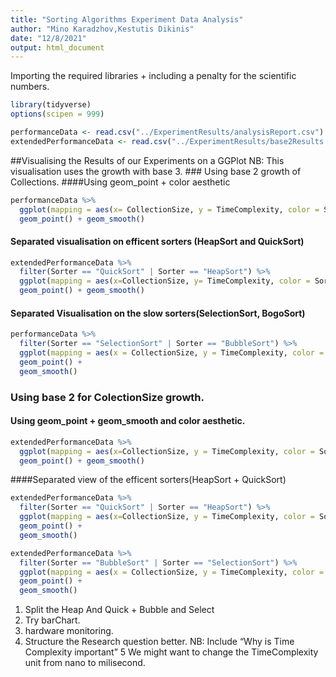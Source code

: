 ```yaml
---
title: "Sorting Algorithms Experiment Data Analysis"
author: "Mino Karadzhov,Kestutis Dikinis"
date: "12/8/2021"
output: html_document
---
```


Importing the required libraries + including a penalty for the scientific numbers.
```r
library(tidyverse)
options(scipen = 999)
```


```r
performanceData <- read.csv("../ExperimentResults/analysisReport.csv")
extendedPerformanceData <- read.csv("../ExperimentResults/base2Results.csv")
```


##Visualising the Results of our Experiments on a GGPlot
NB: This visualisation uses the growth with base 3.
### Using base 2 growth of Collections.
####Using geom_point + color aesthetic
```r
performanceData %>%
  ggplot(mapping = aes(x= CollectionSize, y = TimeComplexity, color = Sorter)) +
  geom_point() + geom_smooth()
```
#### Separated visualisation on efficent sorters (HeapSort and QuickSort)
```r
extendedPerformanceData %>%
  filter(Sorter == "QuickSort" | Sorter == "HeapSort") %>%
  ggplot(mapping = aes(x=CollectionSize, y= TimeComplexity, color = Sorter)) +
  geom_point() + geom_smooth()
```
#### Separated Visualisation on the slow sorters(SelectionSort, BogoSort)
```r
performanceData %>%
  filter(Sorter == "SelectionSort" | Sorter == "BubbleSort") %>%
  ggplot(mapping = aes(x = CollectionSize, y = TimeComplexity, color = Sorter)) +
  geom_point() +
  geom_smooth()
```

### Using base 2 for ColectionSize growth.
#### Using geom_point + geom_smooth and color aesthetic.
```r
extendedPerformanceData %>%
  ggplot(mapping = aes(x=CollectionSize, y = TimeComplexity, color = Sorter)) +
  geom_point() + geom_smooth()
```
####Separated view of the efficent sorters(HeapSort + QuickSort) 
```r
extendedPerformanceData %>%
  filter(Sorter == "QuickSort" | Sorter == "HeapSort") %>%
  ggplot(mapping = aes(x=CollectionSize, y = TimeComplexity, color = Sorter)) +
  geom_point() +
  geom_smooth()
```
```r
extendedPerformanceData %>%
  filter(Sorter == "BubbleSort" | Sorter == "SelectionSort") %>%
  ggplot(mapping = aes(x = CollectionSize, y = TimeComplexity, color = Sorter)) +
  geom_point() +
  geom_smooth()
```


1. Split the Heap And Quick + Bubble and Select
2. Try barChart.
3. hardware monitoring.
4. Structure the Research question better.
  NB: Include "Why is Time Complexity important" 
  5 We might want to change the TimeComplexity unit from nano to milisecond.
  

